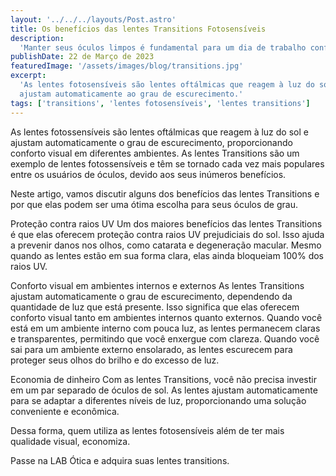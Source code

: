 ```yaml
---
layout: '../../../layouts/Post.astro'
title: Os benefícios das lentes Transitions Fotosensíveis
description:
  'Manter seus óculos limpos é fundamental para um dia de trabalho confortável'
publishDate: 22 de Março de 2023
featuredImage: '/assets/images/blog/transitions.jpg'
excerpt:
  'As lentes fotosensíveis são lentes oftálmicas que reagem à luz do sol e
  ajustam automaticamente ao grau de escurecimento.'
tags: ['transitions', 'lentes fotosensíveis', 'lentes transitions']
---
```


As lentes fotossensíveis são lentes oftálmicas que reagem à luz do sol e ajustam
automaticamente o grau de escurecimento, proporcionando conforto visual em
diferentes ambientes. As lentes Transitions são um exemplo de lentes
fotossensíveis e têm se tornado cada vez mais populares entre os usuários de
óculos, devido aos seus inúmeros benefícios.

Neste artigo, vamos discutir alguns dos benefícios das lentes Transitions e por
que elas podem ser uma ótima escolha para seus óculos de grau.

Proteção contra raios UV Um dos maiores benefícios das lentes Transitions é que
elas oferecem proteção contra raios UV prejudiciais do sol. Isso ajuda a
prevenir danos nos olhos, como catarata e degeneração macular. Mesmo quando as
lentes estão em sua forma clara, elas ainda bloqueiam 100% dos raios UV.

Conforto visual em ambientes internos e externos As lentes Transitions ajustam
automaticamente o grau de escurecimento, dependendo da quantidade de luz que
está presente. Isso significa que elas oferecem conforto visual tanto em
ambientes internos quanto externos. Quando você está em um ambiente interno com
pouca luz, as lentes permanecem claras e transparentes, permitindo que você
enxergue com clareza. Quando você sai para um ambiente externo ensolarado, as
lentes escurecem para proteger seus olhos do brilho e do excesso de luz.

Economia de dinheiro Com as lentes Transitions, você não precisa investir em um
par separado de óculos de sol. As lentes ajustam automaticamente para se adaptar
a diferentes níveis de luz, proporcionando uma solução conveniente e econômica.

Dessa forma, quem utiliza as lentes fotosensíveis além de ter mais qualidade
visual, economiza.

Passe na LAB Ótica e adquira suas lentes transitions.
